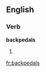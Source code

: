 ==English==

===Verb===
'''backpedals'''

# {{third-person singular of|backpedal}}
{{count page|[[Wiktionary:Page count]]}}

[[fr:backpedals]]